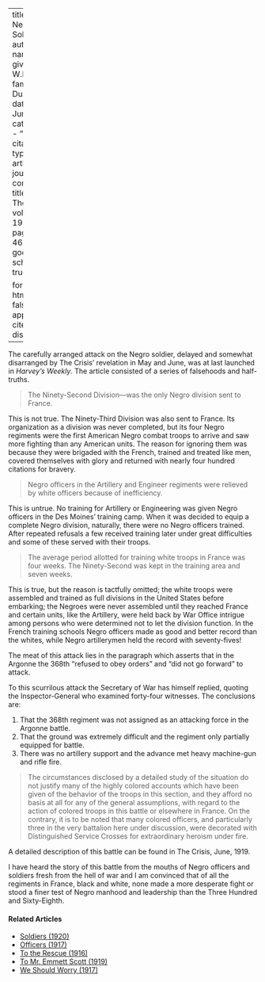 
---
title: 'The Negro Soldier'
author:
  - name:
      given: W.E.B.
      family: Du Bois
date: Jun. 1919
categories: 
  - ""
citation: 
  type: article-journal
  container-title: The Crisis
  volume: 19
  issue: 2
  page: 45-46
google-scholar: true

format:
  html:
    toc: false
    appendix-cite-as: display
---



The carefully arranged attack on the Negro soldier, delayed and somewhat disarranged by <span class="crisis-title">The Crisis</span>' revelation in May and June, was at last launched in *Harvey's Weekly*. The article consisted of a series of falsehoods and half-truths.

> The Ninety-Second Division---was the only Negro division sent to France.

This is not true. The Ninety-Third Division was also sent to France. Its organization as a division was never completed, but its four Negro regiments were the first American Negro combat troops to arrive and saw more fighting than any American units. The reason for ignoring them was because they were brigaded with the French, trained and treated like men, covered themselves with glory and returned with nearly four hundred citations for bravery.

> Negro officers in the Artillery and Engineer regiments were relieved by white officers because of inefficiency.

This is untrue. No training for Artillery or Engineering was given Negro officers in the Des Moines' training camp. When it was decided to equip a complete Negro division, naturally, there were no Negro officers trained. After repeated refusals a few received training later under great difficulties and some of these served with their troops.

> The average period allotted for training white troops in France was four weeks. The Ninety-Second was kept in the training area and seven weeks.

This is true, but the reason is tactfully omitted; the white troops were assembled and trained as full divisions in the United States before embarking; the Negroes were never assembled until they reached France and certain units, like the Artillery, were held back by War Office intrigue among persons who were determined not to let the division function. In the French training schools Negro officers made as good and better record than the whites, while Negro artillerymen held the record with seventy-fives!

The meat of this attack lies in the paragraph which asserts that in the Argonne the 368th "refused to obey orders" and "did not go forward" to attack.

To this scurrilous attack the Secretary of War has himself replied, quoting the Inspector-General who examined forty-four witnesses. The conclusions are:

1. That the 368th regiment was not assigned as an attacking force in the Argonne battle.
2. That the ground was extremely difficult and the regiment only partially equipped for battle.
3. There was no artillery support and the advance met heavy machine-gun and rifle fire.

> The circumstances disclosed by a detailed study of the situation do not justify many of the highly colored accounts which have been given of the behavior of the troops in this section, and they afford no basis at all for any of the general assumptions, with regard to the action of colored troops in this battle or elsewhere in France. On the contrary, it is to be noted that many colored officers, and particularly three in the very battalion here under discussion, were decorated with Distinguished Service Crosses for extraordinary heroism under fire.

A detailed description of this battle can be found in <span class="crisis-title">The Crisis</span>, June, 1919.

I have heard the story of this battle from the mouths of Negro officers and soldiers fresh from the hell of war and I am convinced that of all the regiments in France, black and white, none made a more desperate fight or stood a finer test of Negro manhood and leadership than the Three Hundred and Sixty-Eighth.

<!-- Similar articles start here -->
<div  class="clear-wrap"></div>

#### Related Articles

* [Soldiers (1920)](/Volumes/20/03/soldiers.html)
* [Officers (1917)](/Volumes/14/02/officers.html)
* [To the Rescue (1916)](/Volumes/12/01/rescue.html)
* [To Mr. Emmett Scott (1919)](/Volumes/18/01/scott.html)
* [We Should Worry (1917)](/Volumes/14/02/we_should_worry.html)

<!-- Similar articles end here -->